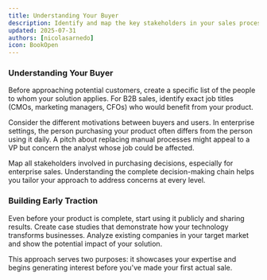 ```yaml
---
title: Understanding Your Buyer 
description: Identify and map the key stakeholders in your sales process and build traction
updated: 2025-07-31
authors: [nicolasarnedo]
icon: BookOpen
---
```


### Understanding Your Buyer

Before approaching potential customers, create a specific list of the people to whom your solution applies. For B2B sales, identify exact job titles (CMOs, marketing managers, CFOs) who would benefit from your product.

Consider the different motivations between buyers and users. In enterprise settings, the person purchasing your product often differs from the person using it daily. A pitch about replacing manual processes might appeal to a VP but concern the analyst whose job could be affected.

Map all stakeholders involved in purchasing decisions, especially for enterprise sales. Understanding the complete decision-making chain helps you tailor your approach to address concerns at every level.

### Building Early Traction

Even before your product is complete, start using it publicly and sharing results. Create case studies that demonstrate how your technology transforms businesses. Analyze existing companies in your target market and show the potential impact of your solution.

This approach serves two purposes: it showcases your expertise and begins generating interest before you've made your first actual sale.

